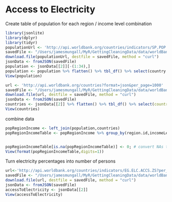 Access to Electricity
========================================================


Create table of population for each region / income level combination
```r
library(jsonlite)
library(dplyr)
library(tidyr)
populationUrl <- 'http://api.worldbank.org/countries/indicators/SP.POP.TOTL?per_page=1000&date=2013&format=json'
savedFile <- "/Users/jamesmungall/MyR/GettingCleaningData/data/worldBank/population/population.json"
download.file(populationUrl, destfile = savedFile, method = "curl")
jsonData <- fromJSON(savedFile)
population <- jsonData[[2]][-(1:34),]
population <- population %>% flatten() %>% tbl_df() %>% select(country.value,pop=value)
View(population)
```

```r
url <- 'http://api.worldbank.org/countries?format=json&per_page=1000'
savedFile <- "/Users/jamesmungall/MyR/GettingCleaningData/data/worldBank/countries.json"
download.file(url, destfile = savedFile, method = "curl")
jsonData <- fromJSON(savedFile)
countries <- jsonData[[2]] %>% flatten() %>% tbl_df() %>% select(country.value=name,region.id,incomeLevel.id)
View(countries)
```

combine data
```r
popRegionIncome <- left_join(population,countries)
popRegionIncomeTable <- popRegionIncome %>% group_by(region.id,incomeLevel.id) %>% summarise(totals =sum(as.numeric(pop)))%>% spread(key=region.id,value=totals)


popRegionIncomeTable[is.na(popRegionIncomeTable)] <- 0; # convert NAs to zeros
View(format(popRegionIncomeTable,digits=1))
```

Turn electricity percentages into number of persons
```r

url<-'http://api.worldbank.org/countries/indicators/EG.ELC.ACCS.ZS?per_page=1000&date=2010&format=json'
savedFile <- "/Users/jamesmungall/MyR/GettingCleaningData/data/worldBank/accessToElectricity/accessToElectricity.json"
download.file(url, destfile = savedFile, method = "curl")
jsonData <- fromJSON(savedFile)
accessToElectricity <- jsonData[[2]]
View(accessToElectricity)
```

